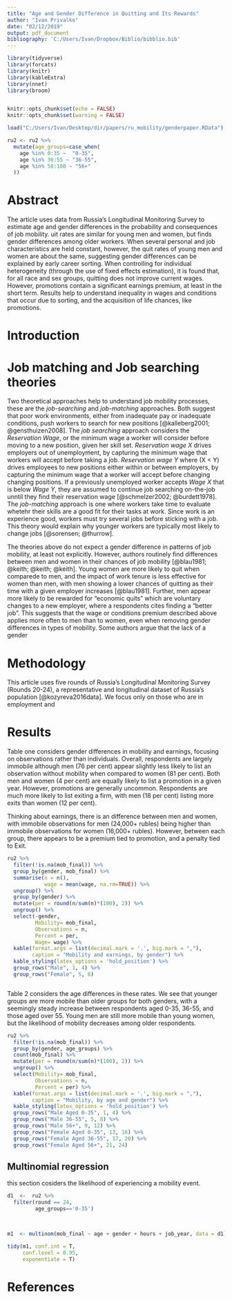 ```yaml
---
title: "Age and Gender Difference in Quitting and Its Rewards"
author: "Ivan Privalko"
date: "02/12/2019"
output: pdf_document
bibliography: 'C:/Users/Ivan/Dropbox/Biblio/bibblio.bib'
---
```



```r
library(tidyverse)
library(forcats) 
library(knitr)
library(kableExtra)
library(nnet)
library(broom)


knitr::opts_chunk$set(echo = FALSE)
knitr::opts_chunk$set(warning = FALSE)

load("C:/Users/Ivan/Desktop/dir/papers/ru_mobility/genderpaper.RData")

ru2 <- ru2 %>% 
  mutate(age_groups=case_when(
    age %in% 0:35 ~  "0-35",
    age %in% 36:55 ~ "36-55",
    age %in% 56:100 ~ "56+"
  ))

```

# Abstract

The article uses data from Russia's Longitudinal Monitoring Survey to estimate age and gender differences in the probability and consequences of job mobility. 
uit rates are similar for young men and women, but finds gender differences among older workers. When several personal and job characteristics are held constant, however, the quit rates of young men and women are about the same, suggesting gender differences can be explained by early career sorting. When controlling for individual heterogeneity (through the use of fixed effects estimation), it is found that, for all race and sex groups, quitting does not improve current wages. However, promotions contain a significant earnings premium, at least in the short term. Results help to understand inequality in wages and conditions that occur due to sorting, and the acquisition of life chances, like promotions.


# Introduction 


# Job matching and Job searching theories

Two theoretical approaches help to understand job mobility processes, these are the *job-searching* and  *job-matching* approaches. Both suggest that poor work environments, either from inadequate pay or inadequate conditions, push workers to search for new positions [@kalleberg2001; @gensthuizen2008]. The *job searching* approach considers the *Reservation Wage*, or the minimum wage a worker will consider before moving to a new position, given her skill set. *Reservation wage X* drives employers out of unemployment, by capturing the minimum wage that workers will accept before taking a job. *Reservation wage Y* where (X < Y) drives employees to new positions either within or between employers, by capturing the minimum wage that a worker will accept before changing changing positions. If a previously unemployed worker accepts *Wage X* that is below *Wage Y*, they are assumed to continue job searching on-the-job unntil they find their reservation wage [@schmelzer2002; @burdett1978]. The *job-matching* approach is one where workers take time to evaluate whetehr their skills are a good fit for their tasks at work. Since work is an experience good, workers must try several jobs before sticking with a job. This theory would explain why younger workers are typically most likely to change jobs [@sorensen; @thurrow].  

The theories above do not expect a gender difference in patterns of job mobility, at least not explicitly. However, authors routinely find differences  between men and women in their chances of job mobility [@blau1981; @keith; @keith; @keith]. Young women are more likely to quit when comparede to men, and the impact of work tenure is less effective for women than men, with men showing a lower chances of quitting as their time with a given employer increases [@blau1981]. Further, men appear more likely to be rewarded for "economic quits" which are voluntary changes to a new employer, where a respondents cites finding a "better job". This suggests that the wage or conditions premium described above applies more often to men than to women, even when removing gender differences in types of mobility. Some authors argue that the lack of a gender  


# Methodology

This article uses five rounds of Russia's Longitudinal Monitoring Survey (Rounds 20-24), a representative and longitudinal dataset of Russia's population [@kozyreva2016data]. We focus only on those who are in employment and 

# Results

Table one considers gender differences in mobility and earnings, focusing on observations rather than individuals. Overall, respondents are largely immobile although men (76 per cent) appear slightly less likely to list an observation without mobility when compared to women (81 per cent). Both men and women (4 per cent) are equally likely to list a promotion in a given year. However, promotions are generally uncommon. Respondents are much more likely to list exiting a firm, with men (18 per cent) listing more exits than women (12 per cent).

Thinking about earnings, there is an difference between men and women, with immobile observations for men (24,000+ rubles) being higher than immobile observations for women (16,000+ rubles). However, between each group, there appears to be a premium tied to promotion, and a penalty tied to Exit. 

```r

ru2 %>% 
  filter(!is.na(mob_final)) %>% 
  group_by(gender, mob_final) %>% 
  summarise(n = n(),
            wage = mean(wage, na.rm=TRUE)) %>% 
  ungroup() %>% 
  group_by(gender) %>% 
  mutate(per = round(n/sum(n)*(100), 2)) %>% 
  ungroup() %>% 
  select(-gender,
         Mobility= mob_final,
         Observations = n,
         Percent = per,
         Wage= wage) %>% 
  kable(format.args = list(decimal.mark = '.', big.mark = ","),
        caption = "Mobility and earnings, by gender") %>% 
  kable_styling(latex_options = 'hold_position') %>% 
  group_rows("Male", 1, 4) %>% 
  group_rows("Female", 5, 8) 



```

Table 2 considers the age differences in these rates. We see that younger groups are more mobile than older groups for both genders, with a seemingly steady increase between respondents aged 0-35, 36-55, and those aged over 55. Young men are still more mobile than young women, but the likelihood of mobility decreases among older respondents.  

```r

ru2 %>% 
  filter(!is.na(mob_final)) %>% 
  group_by(gender, age_groups) %>% 
  count(mob_final) %>% 
  mutate(per = round(n/sum(n)*(100), 2)) %>% 
  ungroup() %>% 
  select(Mobility= mob_final,
         Observations = n,
         Percent = per) %>% 
  kable(format.args = list(decimal.mark = '.', big.mark = ","),
        caption = "Mobility, by age and gender") %>% 
  kable_styling(latex_options = 'hold_position') %>% 
  group_rows("Male Aged 0-35", 1, 4) %>% 
  group_rows("Male 36-55", 5, 8) %>% 
  group_rows("Male 56+", 9, 12) %>% 
  group_rows("Female Aged 0-35", 13, 16) %>% 
  group_rows("Female Aged 36-55", 17, 20) %>% 
  group_rows("Female Aged 56+", 21, 24)
```

## Multinomial regression

this section cosiders the likelihood of experiencing a mobility event.

```r
d1  <-  ru2 %>% 
  filter(round == 24,
         age_groups=='0-35') 


  
m1  <- multinom(mob_final ~ age + gender + hours + job_year, data = d1)
```


```r
tidy(m1, conf.int = T,
     conf.level = 0.95,
     exponentiate = T)


```


# References


